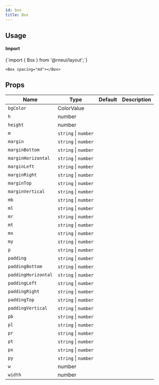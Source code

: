```yaml
---
id: box
title: Box
---
```



<IconsStyle />

## Usage

<div class="row inline-flex-center">
  <div class="col col--3">
    <h4>Import</h4>
  </div>
  <div class="col col--9">
    <CodeBlock>{`import { Box } from '@rneui/layout';`}</CodeBlock>
  </div>
</div>

```tsx live
<Box spacing="md"></Box>
```

## Props

<div class='table-responsive'>

| Name                | Type                 | Default | Description |
| ------------------- | -------------------- | ------- | ----------- |
| `bgColor`           | ColorValue           |         |             |
| `h`                 | number               |         |             |
| `height`            | number               |         |             |
| `m`                 | `string` \| `number` |         |             |
| `margin`            | `string` \| `number` |         |             |
| `marginBottom`      | `string` \| `number` |         |             |
| `marginHorizontal`  | `string` \| `number` |         |             |
| `marginLeft`        | `string` \| `number` |         |             |
| `marginRight`       | `string` \| `number` |         |             |
| `marginTop`         | `string` \| `number` |         |             |
| `marginVertical`    | `string` \| `number` |         |             |
| `mb`                | `string` \| `number` |         |             |
| `ml`                | `string` \| `number` |         |             |
| `mr`                | `string` \| `number` |         |             |
| `mt`                | `string` \| `number` |         |             |
| `mx`                | `string` \| `number` |         |             |
| `my`                | `string` \| `number` |         |             |
| `p`                 | `string` \| `number` |         |             |
| `padding`           | `string` \| `number` |         |             |
| `paddingBottom`     | `string` \| `number` |         |             |
| `paddingHorizontal` | `string` \| `number` |         |             |
| `paddingLeft`       | `string` \| `number` |         |             |
| `paddingRight`      | `string` \| `number` |         |             |
| `paddingTop`        | `string` \| `number` |         |             |
| `paddingVertical`   | `string` \| `number` |         |             |
| `pb`                | `string` \| `number` |         |             |
| `pl`                | `string` \| `number` |         |             |
| `pr`                | `string` \| `number` |         |             |
| `pt`                | `string` \| `number` |         |             |
| `px`                | `string` \| `number` |         |             |
| `py`                | `string` \| `number` |         |             |
| `w`                 | number               |         |             |
| `width`             | number               |         |             |

</div>
